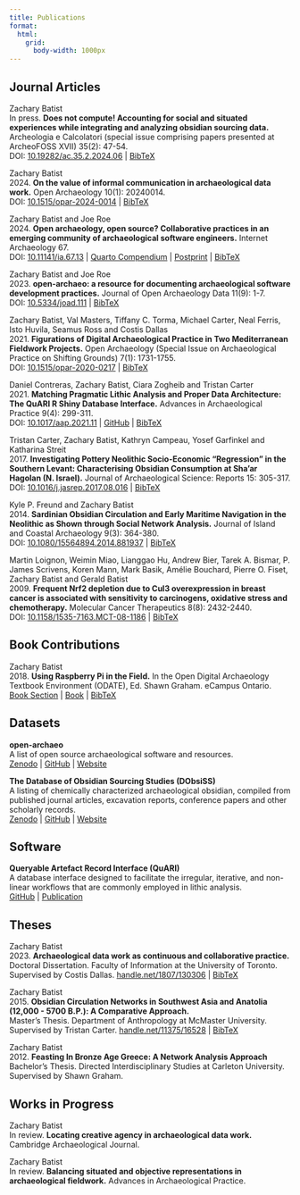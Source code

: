 ```yaml
---
title: Publications
format: 
  html: 
    grid: 
      body-width: 1000px
---
```

## Journal Articles
Zachary Batist\
In press. **Does not compute! Accounting for social and situated experiences while integrating and analyzing obsidian sourcing data.**
Archeologia e Calcolatori (special issue comprising papers presented at ArcheoFOSS XVII) 35(2): 47-54.\
DOI: [10.19282/ac.35.2.2024.06](https://doi.org/10.19282/ac.35.2.2024.06)
| [BibTeX](/bibtex/batist2024b.bib)

Zachary Batist\
2024. **On the value of informal communication in archaeological data work.**
Open Archaeology 10(1): 20240014.\
DOI: [10.1515/opar-2024-0014](https://doi.org/10.1515/opar-2024-0014)
| [BibTeX](/bibtex/batist2024a.bib)

Zachary Batist and Joe Roe\
2024. **Open archaeology, open source? Collaborative practices in an emerging community of archaeological software engineers.**
Internet Archaeology 67.\
DOI: [10.11141/ia.67.13](https://doi.org/10.11141/ia.67.13)
| [Quarto Compendium](https://github.com/zackbatist/openarchaeo-collaboration)
| [Postprint](https://zackbatist.info/openarchaeo-collaboration/)
| [BibTeX](/bibtex/batist2024.bib)

Zachary Batist and Joe Roe\
2023. **open-archaeo: a resource for documenting archaeological software development practices.**
Journal of Open Archaeology Data 11(9): 1-7.\
DOI: [10.5334/joad.111](https://doi.org/10.5334/joad.111)
| [BibTeX](/bibtex/batist2023.bib)

Zachary Batist, Val Masters, Tiffany C. Torma, Michael Carter, Neal Ferris, Isto Huvila, Seamus Ross and Costis Dallas\
2021. **Figurations of Digital Archaeological Practice in Two Mediterranean Fieldwork Projects.**
Open Archaeology (Special Issue on Archaeological Practice on Shifting Grounds) 7(1): 1731-1755.\
DOI: [10.1515/opar-2020-0217](https://doi.org/10.1515/opar-2020-0217)
| [BibTeX](/bibtex/batist2021.bib)

Daniel Contreras, Zachary Batist, Ciara Zogheib and Tristan Carter\
2021. **Matching Pragmatic Lithic Analysis and Proper Data Architecture: The QuARI R Shiny Database Interface.**
Advances in Archaeological Practice 9(4): 299-311.\
DOI: [10.1017/aap.2021.11](https://doi.org/10.1017/aap.2021.11)
| [GitHub](https://github.com/zackbatist/QuARI)
| [BibTeX](/bibtex/contreras2021.bib)

Tristan Carter, Zachary Batist, Kathryn Campeau, Yosef Garfinkel and Katharina Streit\
2017. **Investigating Pottery Neolithic Socio-Economic "Regression" in the Southern Levant: Characterising Obsidian Consumption at Sha’ar Hagolan (N. Israel).**
Journal of Archaeological Science: Reports 15: 305-317.\
DOI: [10.1016/j.jasrep.2017.08.016](https://doi.org/10.1016/j.jasrep.2017.08.016)
| [BibTeX](/bibtex/carter2017.bib)

Kyle P. Freund and Zachary Batist\
2014. **Sardinian Obsidian Circulation and Early Maritime Navigation in the Neolithic as Shown through Social Network Analysis.**
Journal of Island and Coastal Archaeology 9(3): 364-380.\
DOI: [10.1080/15564894.2014.881937](https://doi.org/10.1080/15564894.2014.881937)
| [BibTeX](/bibtex/freund2014.bib)

Martin Loignon, Weimin Miao, Lianggao Hu, Andrew Bier, Tarek A. Bismar, P. James Scrivens, Koren Mann, Mark Basik, Amélie Bouchard, Pierre O. Fiset, Zachary Batist and Gerald Batist\
2009. **Frequent Nrf2 depletion due to Cul3 overexpression in breast cancer is associated with sensitivity to carcinogens, oxidative stress and chemotherapy.**
Molecular Cancer Therapeutics 8(8): 2432-2440.\
DOI: [10.1158/1535-7163.MCT-08-1186](https://doi.org/10.1158/1535-7163.MCT-08-1186)
| [BibTeX](/bibtex/loignon2009.bib)

## Book Contributions
Zachary Batist\
2018. **Using Raspberry Pi in the Field.**
In the Open Digital Archaeology Textbook Environment (ODATE), Ed. Shawn Graham. eCampus Ontario.\
[Book Section](https://o-date.github.io/draft/book/d-printing-raspberry-pi-and-maker-archaeology.html#using-raspberry-pi-in-the-field)
| [Book](https://o-date.github.io)
| [BibTeX](/bibtex/batist2018.bib)\

## Datasets
**open-archaeo**\
A list of open source archaeological software and resources.\
[Zenodo](https://doi.org/10.5281/zenodo.8299651)
| [GitHub](https://github.com/zackbatist/open-archaeo)
| [Website](https://open-archaeo.info)

**The Database of Obsidian Sourcing Studies (DObsiSS)**\
A listing of chemically characterized archaeological obsidian, compiled from published journal articles, excavation reports, conference papers and other scholarly records.\
[Zenodo](http://dx.doi.org/10.5281/zenodo.55848)
| [GitHub](https://github.com/zackbatist/DObsiSS)
| [Website](https://zackbatist.info/DObsiSS)

## Software
**Queryable Artefact Record Interface (QuARI)**\
A database interface designed to facilitate the irregular, iterative, and non-linear workflows that are commonly employed in lithic analysis.\
[GitHub](https://github.com/zackbatist/QuARI)
| [Publication](https://doi.org/10.1017/aap.2021.11)

## Theses
Zachary Batist\
2023. **Archaeological data work as continuous and collaborative practice.**\
Doctoral Dissertation.
Faculty of Information at the University of Toronto.\
Supervised by Costis Dallas.
[handle.net/1807/130306](https://hdl.handle.net/1807/130306)
| [BibTeX](/bibtex/batist2023a.bib)

Zachary Batist\
2015. **Obsidian Circulation Networks in Southwest Asia and Anatolia (12,000 - 5700 B.P.): A Comparative Approach.**\
Master's Thesis.
Department of Anthropology at McMaster University.\
Supervised by Tristan Carter.
[handle.net/11375/16528](http://hdl.handle.net/11375/16528)
| [BibTeX](/bibtex/batist2015.bib)

Zachary Batist\
2012. **Feasting In Bronze Age Greece: A Network Analysis Approach**\
Bachelor's Thesis.
Directed Interdisciplinary Studies at Carleton University.\
Supervised by Shawn Graham.

## Works in Progress
Zachary Batist\
In review. **Locating creative agency in archaeological data work.**
Cambridge Archaeological Journal.

Zachary Batist\
In review. **Balancing situated and objective representations in archaeological fieldwork.**
Advances in Archaeological Practice.